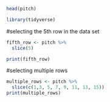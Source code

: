 

```r
head(pitch)
```

```r
library(tidyverse)
```

#selecting the 5th row in the data set
```r
fifth_row <- pitch %>%
  slice(5)

print(fifth_row)
```

#selecting multiple rows
```r
multiple_rows <- pitch %>%
  slice(c(1,3, 5, 7, 9, 11, 13, 15))
print(multiple_rows)
```